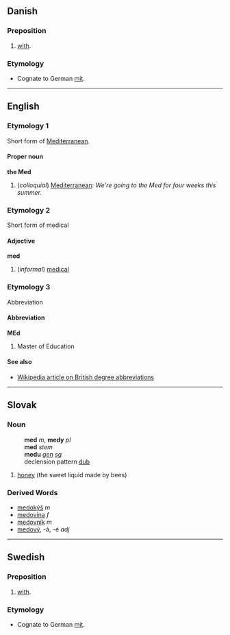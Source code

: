 == Danish ==
=== Preposition ===
# [[with]].
=== Etymology ===
* Cognate to German [[mit]].

----

==English==
===Etymology 1===
Short form of [[Mediterranean]].

====Proper noun====
'''the Med'''
#(''colloquial'') [[Mediterranean]]: ''We're going to the Med for four weeks this summer.''

===Etymology 2===
Short form of medical

====Adjective====
'''med'''
#(''informal'') [[medical]]

===Etymology 3===
Abbreviation

====Abbreviation====
'''MEd'''
#Master of Education

====See also====
*[[w:British_degree_abbreviations|Wikipedia article on British degree abbreviations]]

----

==Slovak==
===Noun===
:'''med''' ''m'', '''medy''' ''pl''
:'''med''' ''stem''
:'''medu''' ''[[genitive|gen]] [[singular|sg]]''
:declension pattern [[Slovak declension pattern dub|dub]]
#[[honey]] (the sweet liquid made by bees)
===Derived Words===
* [[medokýš]] ''m''
* [[medovina#Slovak|medovina]] ''f''
* [[medovník]] ''m''
* [[medový]], -á, -é ''adj''
----
== Swedish ==
=== Preposition ===
# [[with]].
=== Etymology ===
* Cognate to German [[mit]].